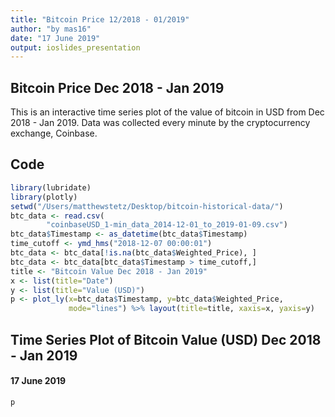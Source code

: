 ```yaml
---
title: "Bitcoin Price 12/2018 - 01/2019"
author: "by mas16"
date: "17 June 2019"
output: ioslides_presentation
---
```


## Bitcoin Price Dec 2018 - Jan 2019

This is an interactive time series plot of the value of bitcoin in USD from Dec 2018 - Jan 2019. Data was collected every minute by the cryptocurrency exchange, Coinbase.

## Code
```r
library(lubridate)
library(plotly)
setwd("/Users/matthewstetz/Desktop/bitcoin-historical-data/")
btc_data <- read.csv(
        "coinbaseUSD_1-min_data_2014-12-01_to_2019-01-09.csv")
btc_data$Timestamp <- as_datetime(btc_data$Timestamp) 
time_cutoff <- ymd_hms("2018-12-07 00:00:01")
btc_data <- btc_data[!is.na(btc_data$Weighted_Price), ]
btc_data <- btc_data[btc_data$Timestamp > time_cutoff,]
title <- "Bitcoin Value Dec 2018 - Jan 2019"
x <- list(title="Date")
y <- list(title="Value (USD)")
p <- plot_ly(x=btc_data$Timestamp, y=btc_data$Weighted_Price, 
             mode="lines") %>% layout(title=title, xaxis=x, yaxis=y)

```

## Time Series Plot of Bitcoin Value (USD) Dec 2018 - Jan 2019

#### 17 June 2019

```r
p
```

